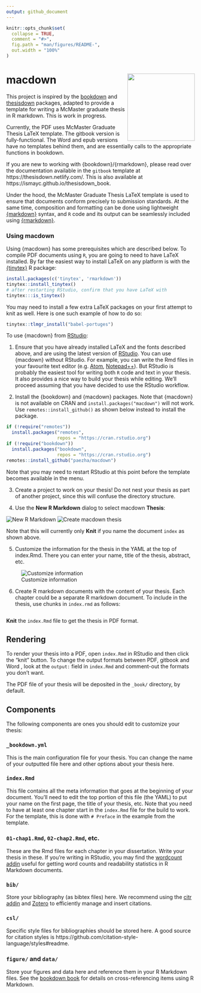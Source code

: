 ```yaml
---
output: github_document
---
```


<!-- README.md is generated from README.Rmd. Please edit that file -->

```r
knitr::opts_chunk$set(
  collapse = TRUE,
  comment = "#>",
  fig.path = "man/figures/README-",
  out.width = "100%"
)
```

# macdown <img src="man/figures/mcm-col_jpg.jpg" align="right" width=180 />

This project is inspired by the [bookdown](https://github.com/rstudio/bookdown) and [thesisdown](https://github.com/ismayc/thesisdown) packages, adapted to provide a template for writing a McMaster graduate thesis in R markdown. This is work in progress.

Currently, the PDF uses McMaster Graduate Thesis LaTeX template. The gitbook version is fully-functional. The Word and epub versions have no templates behind them, and are essentially calls to the appropriate functions in bookdown.

If you are new to working with {bookdown}/{rmarkdown}, please read over the documentation available in the `gitbook` template at https://thesisdown.netlify.com/.  This is also available at https://ismayc.github.io/thesisdown_book.

<!--
The current output for the four versions is here:
- [PDF](https://github.com/ismayc/thesisdown_book/blob/gh-pages/thesis.pdf) (Generating LaTeX file is available [here](https://github.com/ismayc/thesisdown_book/blob/gh-pages/thesis.tex) with other files in the [book directory](https://github.com/ismayc/thesisdown_book/tree/gh-pages).)
- [Word](https://github.com/ismayc/thesisdown_book/blob/gh-pages/thesis.docx)
- [ePub](https://github.com/ismayc/thesisdown_book/blob/gh-pages/thesis.epub)
- [gitbook](https://ismayc.github.io/thesisdown_book)
-->

Under the hood, the McMaster Graduate Thesis LaTeX template is used to ensure that documents conform precisely to submission standards. At the same time, composition and formatting can be done using lightweight [{markdown}](https://rmarkdown.rstudio.com/authoring_basics.html) syntax, and `R` code and its output can be seamlessly included using [{rmarkdown}](https://rmarkdown.rstudio.com).

### Using macdown

Using {macdown} has some prerequisites which are described below. To compile PDF documents using `R`, you are going to need to have LaTeX installed. By far the easiest way to install LaTeX on any platform is with the [{tinytex}](https://yihui.name/tinytex/) R package:

```r
install.packages(c('tinytex', 'rmarkdown'))
tinytex::install_tinytex()
# after restarting RStudio, confirm that you have LaTeX with 
tinytex:::is_tinytex() 
```

You may need to install a few extra LaTeX packages on your first attempt to knit as well. Here is one such example of how to do so:

```r
tinytex::tlmgr_install("babel-portuges")
```

To use {macdown} from [RStudio](https://www.rstudio.com/products/rstudio/download/):

1) Ensure that you have already installed LaTeX and the fonts described above, and are using the latest version of [RStudio](https://www.rstudio.com/products/rstudio/download/). You can use {macdown} without RStudio. For example, you can write the Rmd files in your favourite text editor (e.g. [Atom](https://atom.io/), [Notepad++](https://notepad-plus-plus.org/)). But RStudio is probably the easiest tool for writing both `R` code and text in your thesis. It also provides a nice way to build your thesis while editing. We'll proceed assuming that you have decided to use the RStudio workflow.

2) Install the {bookdown} and {macdown} packages. Note that {macdown} is not available on CRAN and `install.packages("macdown")` will not work. Use `remotes::install_github()` as shown below instead to install the package.

```r
if (!require("remotes")) 
  install.packages("remotes", 
                   repos = "https://cran.rstudio.org")
if (!require("bookdown")) 
  install.packages("bookdown", 
                   repos = "https://cran.rstudio.org")
remotes::install_github("paezha/macdown")
```

Note that you may need to restart RStudio at this point before the template becomes available in the menu.

3) Create a project to work on your thesis! Do not nest your thesis as part of another project, since this will confuse the directory structure.

4) Use the **New R Markdown** dialog to select macdown **Thesis**:

![New R Markdown](man/figures/create-new-rmd.png)
![Create macdown thesis](man/figures/select-macdown.png)

Note that this will currently only **Knit** if you name the document `index` as shown above.

5) Customize the information for the thesis in the YAML at the top of index.Rmd. There you can enter your name, title of the thesis, abstract, etc.

![Customize information](man/figures/customize-yaml.png)


6) Create R markdown documents with the content of your thesis. Each chapter could be a separate R markdown document. To include in the thesis, use chunks in `index.rmd` as follows:

```

```

**Knit** the `index.Rmd` file to get the thesis in PDF format.

<!--
### Day-to-day writing of your thesis 

You need to edit the individual chapter R Markdown files to write your thesis. It's recommended that you version control your thesis using GitHub if possible. RStudio can also easily sync up with GitHub to make the process easier. While writing, you should `git commit` your work frequently, after every major activity on your thesis. For example, every few paragraphs or section of text, and after major step of analysis development. You should `git push` at the end of each work session before you leave your computer or change tasks. For a gentle, novice-friendly guide to getting starting with using Git with R and RStudio, see <https://happygitwithr.com/>.

--> 

## Rendering

To render your thesis into a PDF, open `index.Rmd` in RStudio and then click the "knit" button. To change the output formats between PDF, gitbook and Word , look at the `output:` field in `index.Rmd` and comment-out the formats you don't want.

The PDF file of your thesis will be deposited in the `_book/` directory, by default.

## Components

The following components are ones you should edit to customize your thesis:

### `_bookdown.yml`

This is the main configuration file for your thesis. You can change the name of your outputted file here and other options about your thesis here.

### `index.Rmd`

This file contains all the meta information that goes at the beginning of your document. You'll need to edit the top portion of this file (the YAML) to put your name on the first page, the title of your thesis, etc. Note that you need to have at least one chapter start in the `index.Rmd` file for the build to work. For the template, this is done with `# Preface` in the example from the template.

### `01-chap1.Rmd`, `02-chap2.Rmd`, etc.

These are the Rmd files for each chapter in your dissertation. Write your thesis in these. If you're writing in RStudio, you may find the [wordcount addin](https://github.com/benmarwick/wordcountaddin) useful for getting word counts and readability statistics in R Markdown documents.

### `bib/`

Store your bibliography (as bibtex files) here. We recommend using the [citr addin](https://github.com/crsh/citr) and [Zotero](https://www.zotero.org/) to efficiently manage and insert citations. 

### `csl/`

Specific style files for bibliographies should be stored here. A good source for
citation styles is https://github.com/citation-style-language/styles#readme.

### `figure/` and `data/`

Store your figures and data here and reference them in your R Markdown files. See the [bookdown book](https://bookdown.org/yihui/bookdown/) for details on cross-referencing items using R Markdown.

